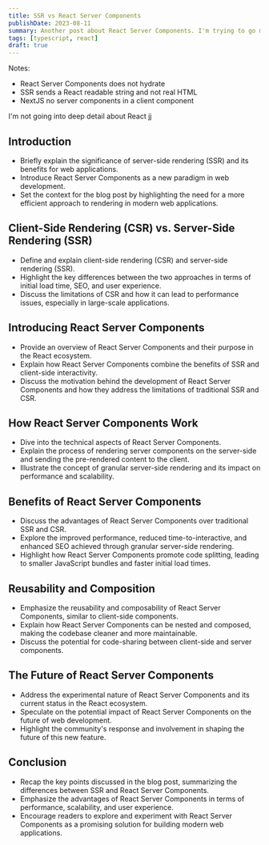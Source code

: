 ```yaml
---
title: SSR vs React Server Components
publishDate: 2023-08-11
summary: Another post about React Server Components. I'm trying to go more in depth 
tags: [typescript, react]
draft: true
---
```


Notes: 
- React Server Components does not hydrate
- SSR sends a React readable string and not real HTML
- NextJS no server components in a client component   


I'm not going into deep detail about React  jj


## Introduction
- Briefly explain the significance of server-side rendering (SSR) and its benefits for web applications.
- Introduce React Server Components as a new paradigm in web development.
- Set the context for the blog post by highlighting the need for a more efficient approach to rendering in modern web applications.

## Client-Side Rendering (CSR) vs. Server-Side Rendering (SSR)
- Define and explain client-side rendering (CSR) and server-side rendering (SSR).
- Highlight the key differences between the two approaches in terms of initial load time, SEO, and user experience.
- Discuss the limitations of CSR and how it can lead to performance issues, especially in large-scale applications.

## Introducing React Server Components
- Provide an overview of React Server Components and their purpose in the React ecosystem.
- Explain how React Server Components combine the benefits of SSR and client-side interactivity.
- Discuss the motivation behind the development of React Server Components and how they address the limitations of traditional SSR and CSR.

## How React Server Components Work
- Dive into the technical aspects of React Server Components.
- Explain the process of rendering server components on the server-side and sending the pre-rendered content to the client.
- Illustrate the concept of granular server-side rendering and its impact on performance and scalability.

## Benefits of React Server Components
- Discuss the advantages of React Server Components over traditional SSR and CSR.
- Explore the improved performance, reduced time-to-interactive, and enhanced SEO achieved through granular server-side rendering.
- Highlight how React Server Components promote code splitting, leading to smaller JavaScript bundles and faster initial load times.

## Reusability and Composition
- Emphasize the reusability and composability of React Server Components, similar to client-side components.
- Explain how React Server Components can be nested and composed, making the codebase cleaner and more maintainable.
- Discuss the potential for code-sharing between client-side and server components.

## The Future of React Server Components
- Address the experimental nature of React Server Components and its current status in the React ecosystem.
- Speculate on the potential impact of React Server Components on the future of web development.
- Highlight the community's response and involvement in shaping the future of this new feature.

## Conclusion
- Recap the key points discussed in the blog post, summarizing the differences between SSR and React Server Components.
- Emphasize the advantages of React Server Components in terms of performance, scalability, and user experience.
- Encourage readers to explore and experiment with React Server Components as a promising solution for building modern web applications.

